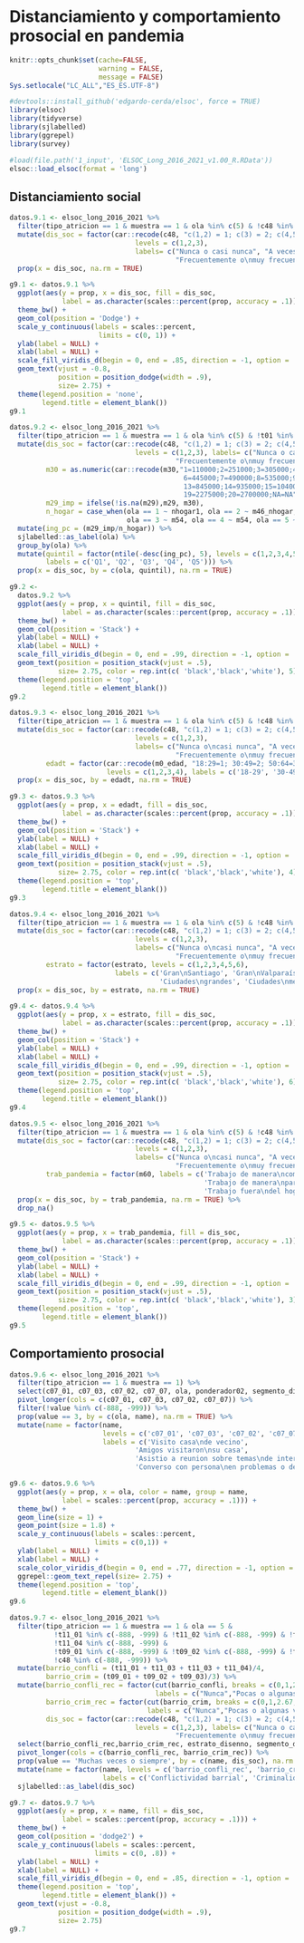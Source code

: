 # Distanciamiento y comportamiento prosocial en pandemia

```r
knitr::opts_chunk$set(cache=FALSE, 
                      warning = FALSE, 
                      message = FALSE) 
Sys.setlocale("LC_ALL","ES_ES.UTF-8")

#devtools::install_github('edgardo-cerda/elsoc', force = TRUE)
library(elsoc)
library(tidyverse)
library(sjlabelled)
library(ggrepel)
library(survey)

#load(file.path('1_input', 'ELSOC_Long_2016_2021_v1.00_R.RData'))
elsoc::load_elsoc(format = 'long')
```

## Distanciamiento social

```r
datos.9.1 <- elsoc_long_2016_2021 %>% 
  filter(tipo_atricion == 1 & muestra == 1 & ola %in% c(5) & !c48 %in% c(-888, -999)) %>% 
  mutate(dis_soc = factor(car::recode(c48, "c(1,2) = 1; c(3) = 2; c(4,5) = 3"),
                               levels = c(1,2,3),
                               labels= c("Nunca o casi nunca", "A veces",
                                         "Frecuentemente o\nmuy frecuentemente"))) %>%
  prop(x = dis_soc, na.rm = TRUE)

g9.1 <- datos.9.1 %>% 
  ggplot(aes(y = prop, x = dis_soc, fill = dis_soc, 
             label = as.character(scales::percent(prop, accuracy = .1)))) +
  theme_bw() + 
  geom_col(position = 'Dodge') +
  scale_y_continuous(labels = scales::percent,
                      limits = c(0, 1)) +
  ylab(label = NULL) +
  xlab(label = NULL) +
  scale_fill_viridis_d(begin = 0, end = .85, direction = -1, option = 'viridis') +
  geom_text(vjust = -0.8,
            position = position_dodge(width = .9),
            size= 2.75) +
  theme(legend.position = 'none', 
        legend.title = element_blank())
g9.1
```

```r
datos.9.2 <- elsoc_long_2016_2021 %>% 
  filter(tipo_atricion == 1 & muestra == 1 & ola %in% c(5) & !t01 %in% c(-888, -999)) %>% 
  mutate(dis_soc = factor(car::recode(c48, "c(1,2) = 1; c(3) = 2; c(4,5) = 3"),
                               levels = c(1,2,3), labels= c("Nunca o casi nunca", "A veces",
                                         "Frecuentemente o\nmuy frecuentemente")),
         m30 = as.numeric(car::recode(m30,"1=110000;2=251000;3=305000;4=355000;5=400000;
                                           6=445000;7=490000;8=535000;9=585000;10=640000;11=700000;12=765000;
                                           13=845000;14=935000;15=1040000;16=1180000;17=1375000;18=1670000;
                                           19=2275000;20=2700000;NA=NA")),
         m29_imp = ifelse(!is.na(m29),m29, m30),
         n_hogar = case_when(ola == 1 ~ nhogar1, ola == 2 ~ m46_nhogar,
                             ola == 3 ~ m54, ola == 4 ~ m54, ola == 5 ~ m54)) %>%
  mutate(ing_pc = (m29_imp/n_hogar)) %>%
  sjlabelled::as_label(ola) %>% 
  group_by(ola) %>% 
  mutate(quintil = factor(ntile(-desc(ing_pc), 5), levels = c(1,2,3,4,5),
         labels = c('Q1', 'Q2', 'Q3', 'Q4', 'Q5'))) %>% 
  prop(x = dis_soc, by = c(ola, quintil), na.rm = TRUE)

g9.2 <- 
  datos.9.2 %>% 
  ggplot(aes(y = prop, x = quintil, fill = dis_soc, 
             label = as.character(scales::percent(prop, accuracy = .1)))) + 
  theme_bw() + 
  geom_col(position = 'Stack') +
  ylab(label = NULL) +
  xlab(label = NULL) +
  scale_fill_viridis_d(begin = 0, end = .99, direction = -1, option = 'viridis') +
  geom_text(position = position_stack(vjust = .5),
            size= 2.75, color = rep.int(c( 'black','black','white'), 5)) + 
  theme(legend.position = 'top',
        legend.title = element_blank())
g9.2
```


```r
datos.9.3 <- elsoc_long_2016_2021 %>% 
  filter(tipo_atricion == 1 & muestra == 1 & ola %in% c(5) & !c48 %in% c(-888, -999)) %>% 
  mutate(dis_soc = factor(car::recode(c48, "c(1,2) = 1; c(3) = 2; c(4,5) = 3"),
                               levels = c(1,2,3),
                               labels= c("Nunca o\ncasi nunca", "A veces",
                                         "Frecuentemente o\nmuy frecuentemente")),
         edadt = factor(car::recode(m0_edad, "18:29=1; 30:49=2; 50:64=3 ;65:150=4"),
                        levels = c(1,2,3,4), labels = c('18-29', '30-49', '50-64', '65 o más'))) %>%
  prop(x = dis_soc, by = edadt, na.rm = TRUE)

g9.3 <- datos.9.3 %>%
  ggplot(aes(y = prop, x = edadt, fill = dis_soc, 
             label = as.character(scales::percent(prop, accuracy = .1)))) + 
  theme_bw() + 
  geom_col(position = 'Stack') +
  ylab(label = NULL) +
  xlab(label = NULL) +
  scale_fill_viridis_d(begin = 0, end = .99, direction = -1, option = 'viridis') +
  geom_text(position = position_stack(vjust = .5),
            size= 2.75, color = rep.int(c( 'black','black','white'), 4)) + 
  theme(legend.position = 'top',
        legend.title = element_blank())
g9.3
```

```r
datos.9.4 <- elsoc_long_2016_2021 %>% 
  filter(tipo_atricion == 1 & muestra == 1 & ola %in% c(5) & !c48 %in% c(-888, -999)) %>% 
  mutate(dis_soc = factor(car::recode(c48, "c(1,2) = 1; c(3) = 2; c(4,5) = 3"),
                               levels = c(1,2,3),
                               labels= c("Nunca o\ncasi nunca", "A veces",
                                         "Frecuentemente o\nmuy frecuentemente")),
         estrato = factor(estrato, levels = c(1,2,3,4,5,6),
                          labels = c('Gran\nSantiago', 'Gran\nValparaíso', 'Gran\nConcepción',
                                     'Ciudades\ngrandes', 'Ciudades\nmedianas', 'Ciudades\npequeñas'))) %>%
  prop(x = dis_soc, by = estrato, na.rm = TRUE)

g9.4 <- datos.9.4 %>%
  ggplot(aes(y = prop, x = estrato, fill = dis_soc, 
             label = as.character(scales::percent(prop, accuracy = .1)))) + 
  theme_bw() + 
  geom_col(position = 'Stack') +
  ylab(label = NULL) +
  xlab(label = NULL) +
  scale_fill_viridis_d(begin = 0, end = .99, direction = -1, option = 'viridis') +
  geom_text(position = position_stack(vjust = .5),
            size= 2.75, color = rep.int(c( 'black','black','white'), 6)) + 
  theme(legend.position = 'top',
        legend.title = element_blank())
g9.4
```

```r
datos.9.5 <- elsoc_long_2016_2021 %>% 
  filter(tipo_atricion == 1 & muestra == 1 & ola %in% c(5) & !c48 %in% c(-888, -999) & !m60 %in% c(-888, -999)) %>% 
  mutate(dis_soc = factor(car::recode(c48, "c(1,2) = 1; c(3) = 2; c(4,5) = 3"),
                               levels = c(1,2,3),
                               labels= c("Nunca o\ncasi nunca", "A veces",
                                         "Frecuentemente o\nmuy frecuentemente")),
         trab_pandemia = factor(m60, labels = c('Trabajo de manera\ncompleta desde el hogar',
                                                'Trabajo de manera\nparcial desde el hogar',
                                                'Trabajo fuera\ndel hogar'))) %>%
  prop(x = dis_soc, by = trab_pandemia, na.rm = TRUE) %>% 
  drop_na()

g9.5 <- datos.9.5 %>%
  ggplot(aes(y = prop, x = trab_pandemia, fill = dis_soc, 
             label = as.character(scales::percent(prop, accuracy = .1)))) + 
  theme_bw() + 
  geom_col(position = 'Stack') +
  ylab(label = NULL) +
  xlab(label = NULL) +
  scale_fill_viridis_d(begin = 0, end = .99, direction = -1, option = 'viridis') +
  geom_text(position = position_stack(vjust = .5),
            size= 2.75, color = rep.int(c( 'black','black','white'), 3)) + 
  theme(legend.position = 'top',
        legend.title = element_blank())
g9.5
```
## Comportamiento prosocial

```r

datos.9.6 <- elsoc_long_2016_2021 %>% 
  filter(tipo_atricion == 1 & muestra == 1) %>%  
  select(c07_01, c07_03, c07_02, c07_07, ola, ponderador02, segmento_disenno, estrato_disenno) %>% 
  pivot_longer(cols = c(c07_01, c07_03, c07_02, c07_07)) %>% 
  filter(!value %in% c(-888, -999)) %>% 
  prop(value == 3, by = c(ola, name), na.rm = TRUE) %>% 
  mutate(name = factor(name,
                       levels = c('c07_01', 'c07_03', 'c07_02', 'c07_07'),
                       labels = c('Visito casa\nde vecino',
                               'Amigos visitaron\nsu casa',
                               'Asistio a reunion sobre temas\nde interes publico/comunitario',
                               'Converso con persona\nen problemas o deprimida')))

g9.6 <- datos.9.6 %>% 
  ggplot(aes(y = prop, x = ola, color = name, group = name,
             label = scales::percent(prop, accuracy = .1))) +
  theme_bw() +   
  geom_line(size = 1) +
  geom_point(size = 1.8) +
  scale_y_continuous(labels = scales::percent,
                     limits = c(0,1)) +
  ylab(label = NULL) +
  xlab(label = NULL) +
  scale_color_viridis_d(begin = 0, end = .77, direction = -1, option = 'viridis') +
  ggrepel::geom_text_repel(size= 2.75) +
  theme(legend.position = 'top',
        legend.title = element_blank())
g9.6
```
 
```r
datos.9.7 <- elsoc_long_2016_2021 %>%
  filter(tipo_atricion == 1 & muestra == 1 & ola == 5 & 
           !t11_01 %in% c(-888, -999) & !t11_02 %in% c(-888, -999) & !t11_03 %in% c(-888, -999) &
           !t11_04 %in% c(-888, -999) &
           !t09_01 %in% c(-888, -999) & !t09_02 %in% c(-888, -999) & !t09_03 %in% c(-888, -999) & 
           !c48 %in% c(-888, -999)) %>%
  mutate(barrio_confli = (t11_01 + t11_03 + t11_03 + t11_04)/4,
         barrio_crim = (t09_01 + t09_02 + t09_03)/3) %>%
  mutate(barrio_confli_rec = factor(cut(barrio_confli, breaks = c(0,1,2.75,5)),
                                    labels = c("Nunca","Pocas o algunas veces","Muchas veces o siempre")),
         barrio_crim_rec = factor(cut(barrio_crim, breaks = c(0,1,2.67,5)),
                                  labels = c("Nunca","Pocas o algunas veces","Muchas veces o siempre")),
         dis_soc = factor(car::recode(c48, "c(1,2) = 1; c(3) = 2; c(4,5) = 3"),
                               levels = c(1,2,3), labels= c("Nunca o casi nunca", "A veces",
                                         "Frecuentemente o\nmuy frecuentemente"))) %>%
  select(barrio_confli_rec,barrio_crim_rec, estrato_disenno, segmento_disenno, ponderador02, dis_soc) %>%
  pivot_longer(cols = c(barrio_confli_rec, barrio_crim_rec)) %>% 
  prop(value == 'Muchas veces o siempre', by = c(name, dis_soc), na.rm = TRUE) %>% 
  mutate(name = factor(name, levels = c('barrio_confli_rec', 'barrio_crim_rec'), 
                       labels = c('Conflictividad barrial', 'Criminalidad barrial'))) %>% 
  sjlabelled::as_label(dis_soc)

g9.7 <- datos.9.7 %>% 
  ggplot(aes(y = prop, x = name, fill = dis_soc, 
             label = scales::percent(prop, accuracy = .1))) + 
  theme_bw() + 
  geom_col(position = 'dodge2') +
  scale_y_continuous(labels = scales::percent,
                     limits = c(0, .8)) +
  ylab(label = NULL) +
  xlab(label = NULL) +
  scale_fill_viridis_d(begin = 0, end = .85, direction = -1, option = 'viridis') +
  theme(legend.position = 'top',
        legend.title = element_blank()) +
  geom_text(vjust = -0.8,
            position = position_dodge(width = .9),
            size= 2.75)
g9.7
```
